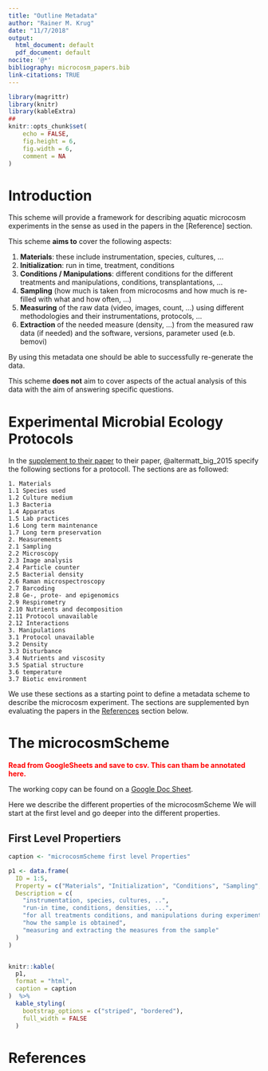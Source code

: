 ```yaml
---
title: "Outline Metadata"
author: "Rainer M. Krug"
date: "11/7/2018"
output:
  html_document: default
  pdf_document: default
nocite: '@*'
bibliography: microcosm_papers.bib
link-citations: TRUE
---
```


```r
library(magrittr)
library(knitr)
library(kableExtra)
##
knitr::opts_chunk$set(
	echo = FALSE,
	fig.height = 6,
	fig.width = 6,
	comment = NA
)
```

# Introduction

This scheme will provide a framework for describing aquatic microcosm experiments in the sense as used in the papers in the [Reference] section.

This scheme **aims to** cover the following aspects:

1. **Materials**: these include instrumentation, species, cultures, ...
1. **Initialization**: run in time, treatment, conditions
2. **Conditions / Manipulations**: different conditions for the different treatments and manipulations, conditions, transplantations, ...
3. **Sampling** (how much is taken from microcosms and how much is re-filled with what and how often, ...)
3. **Measuring** of the raw data (video, images, count, ...) using different methodologies and their instrumentations, protocols, ...
4. **Extraction** of the needed measure  (density, ...) from the measured raw data (if needed) and the software, versions, parameter used (e.b. bemovi)

By using this metadata one should be able to successfully re-generate the data.

This scheme **does not** aim to cover aspects of the actual analysis of this data with the aim of answering specific questions.

# Experimental Microbial Ecology Protocols
In the  [supplement to their paper](https://emeh-protocols.readthedocs.io/en/latest/) to their paper, @altermatt_big_2015 specify the following sections for a protocoll. The sections are as followed:

```
1. Materials
1.1 Species used
1.2 Culture medium
1.3 Bacteria
1.4 Apparatus
1.5 Lab practices
1.6 Long term maintenance
1.7 Long term preservation
2. Measurements
2.1 Sampling
2.2 Microscopy
2.3 Image analysis
2.4 Particle counter
2.5 Bacterial density
2.6 Raman microspectroscopy
2.7 Barcoding
2.8 Ge-, prote- and epigenomics
2.9 Respirometry
2.10 Nutrients and decomposition
2.11 Protocol unavailable
2.12 Interactions
3. Manipulations
3.1 Protocol unavailable
3.2 Density
3.3 Disturbance
3.4 Nutrients and viscosity
3.5 Spatial structure
3.6 temperature
3.7 Biotic environment
```

We use these sections as a starting point to define a metadata scheme to describe the microcosm experiment. The sections are supplemented byn evaluating the papers in the [References] section below.

# The microcosmScheme

**<span style="color:red">Read from GoogleSheets and save to csv. This can tham be annotated here.</span>**

The working copy can be found on a [Google Doc Sheet](https://docs.google.com/spreadsheets/d/1OAyRM1jGL5Vho-YfPffePhwGpQtaBUeTPJV6P98f0Bc/edit#gid=1455695282). 


Here we describe the different properties of the microcosmScheme We will start at the first level and go deeper into the different properties.

## First Level Propertiers

```r
caption <- "microcosmScheme first level Properties"

p1 <- data.frame(
  ID = 1:5,
  Property = c("Materials", "Initialization", "Conditions", "Sampling", "MeasuringAndExtraction"),
  Description = c(
    "instrumentation, species, cultures, ..", 
    "run-in time, conditions, densities, ...",
    "for all treatments conditions, and manipulations during experiment", 
    "how the sample is obtained", 
    "measuring and extracting the measures from the sample"
  )
)


knitr::kable(
  p1, 
  format = "html",
  caption = caption
)  %>% 
  kable_styling(
    bootstrap_options = c("striped", "bordered"), 
    full_width = FALSE
  )
```



# References

